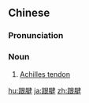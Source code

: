 ==Chinese==
{{zh-forms}}

===Pronunciation===
{{zh-pron
|m=gēnjiàn
|cat=n
}}

===Noun===
{{zh-noun}}

# [[Achilles tendon]] {{gloss|strong tendon in the calf of the leg}}

{{zh-cat|Anatomy}}

[[hu:跟腱]]
[[ja:跟腱]]
[[zh:跟腱]]